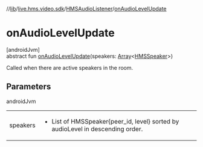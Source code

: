 //[lib](/api-reference/android/v2/home/content)/[live.hms.video.sdk](../index)/[HMSAudioListener](index)/[onAudioLevelUpdate](on-audio-level-update)

# onAudioLevelUpdate

[androidJvm]\
abstract fun [onAudioLevelUpdate](on-audio-level-update)(speakers: [Array](https://kotlinlang.org/api/latest/jvm/stdlib/kotlin/-array/index.html)<[HMSSpeaker](../../live.hms.video.sdk.models/-h-m-s-speaker/index)>)

Called when there are active speakers in the room.

## Parameters

androidJvm

|          |                                                                                                |
| -------- | ---------------------------------------------------------------------------------------------- |
| speakers | <ul><li>List of HMSSpeaker{peer_id, level} sorted by audioLevel in descending order.</li></ul> |
